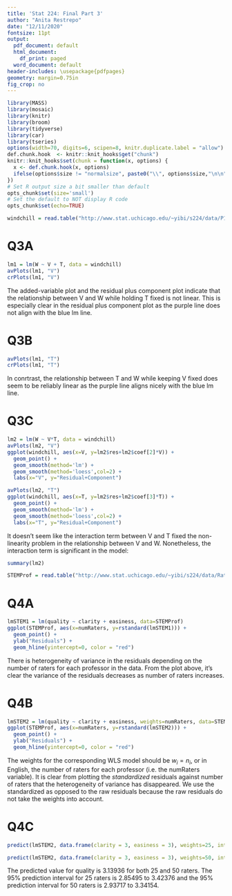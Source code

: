 ```yaml
---
title: 'Stat 224: Final Part 3'
author: "Anita Restrepo"
date: "12/11/2020"
fontsize: 11pt
output:
  pdf_document: default
  html_document:
    df_print: paged
  word_document: default
header-includes: \usepackage{pdfpages}
geometry: margin=0.75in
fig_crop: no
---
```


```r
library(MASS)
library(mosaic)
library(knitr)
library(broom)
library(tidyverse)
library(car)
library(tseries)
options(width=70, digits=6, scipen=8, knitr.duplicate.label = "allow")
def.chunk.hook  <- knitr::knit_hooks$get("chunk")
knitr::knit_hooks$set(chunk = function(x, options) {
  x <- def.chunk.hook(x, options)
  ifelse(options$size != "normalsize", paste0("\\", options$size,"\n\n", x, "\n\n \\normalsize"), x)
})
# Set R output size a bit smaller than default
opts_chunk$set(size='small') 
# Set the default to NOT display R code
opts_chunk$set(echo=TRUE) 
```
```r
windchill = read.table("http://www.stat.uchicago.edu/~yibi/s224/data/P188.txt", header=T)
```  
  
# Q3A  
```r
lm1 = lm(W ~ V + T, data = windchill)
avPlots(lm1, "V")
crPlots(lm1, "V")
```
The added-variable plot and the residual plus component plot indicate that the relationship between V and W while holding T fixed is not linear. This is especially clear in the residual plus component plot as the purple line does not align with the blue lm line.  
  
# Q3B  
```r
avPlots(lm1, "T")
crPlots(lm1, "T")
```
In conrtrast, the relationship between T and W while keeping V fixed does seem to be reliably linear as the purple line aligns nicely with the blue lm line.  
  
# Q3C  
```r
lm2 = lm(W ~ V*T, data = windchill)
avPlots(lm2, "V")
ggplot(windchill, aes(x=V, y=lm2$res+lm2$coef[2]*V)) + 
  geom_point() + 
  geom_smooth(method='lm') +
  geom_smooth(method='loess',col=2) +
  labs(x="V", y="Residual+Component")
```
```r
avPlots(lm2, "T")
ggplot(windchill, aes(x=T, y=lm2$res+lm2$coef[3]*T)) + 
  geom_point() + 
  geom_smooth(method='lm') +
  geom_smooth(method='loess',col=2) +
  labs(x="T", y="Residual+Component")
```
It doesn't seem like the interaction term between V and T fixed the non-linearity problem in the relationship between V and W. Nonetheless, the interaction term is significant in the model:
```r
summary(lm2)
```  
```r
STEMProf = read.table("http://www.stat.uchicago.edu/~yibi/s224/data/RateSTEMprof.txt", sep="\t", header=T)
```  
  
# Q4A  
```r
lmSTEM1 = lm(quality ~ clarity + easiness, data=STEMProf)
ggplot(STEMProf, aes(x=numRaters, y=rstandard(lmSTEM1))) +
  geom_point() +
  ylab("Residuals") +
  geom_hline(yintercept=0, color = "red")
```
There is heterogeneity of variance in the residuals depending on the number of raters for each professor in the data. From the plot above, it's clear the variance of the residuals decreases as number of raters increases.  
  
# Q4B  
```r
lmSTEM2 = lm(quality ~ clarity + easiness, weights=numRaters, data=STEMProf)
ggplot(STEMProf, aes(x=numRaters, y=rstandard(lmSTEM2))) +
  geom_point() +
  ylab("Residuals") +
  geom_hline(yintercept=0, color = "red")
```
The weights for the corresponding WLS model should be $w_i=n_i$, or in English, the number of raters for each professor (i.e. the numRaters variable). It is clear from plotting the *standardized* residuals against number of raters that the heterogeneity of variance has disappeared. We use the standardized as opposed to the raw residuals because the raw residuals do not take the weights into account.  
  
# Q4C  
```r
predict(lmSTEM2, data.frame(clarity = 3, easiness = 3), weights=25, interval="prediction")
```
```r
predict(lmSTEM2, data.frame(clarity = 3, easiness = 3), weights=50, interval="prediction")
```
The predicted value for quality is 3.13936 for both 25 and 50 raters. The 95% prediction interval for 25 raters is 2.85495 to 3.42376 and the 95% prediction interval for 50 raters is 2.93717 to 3.34154.

